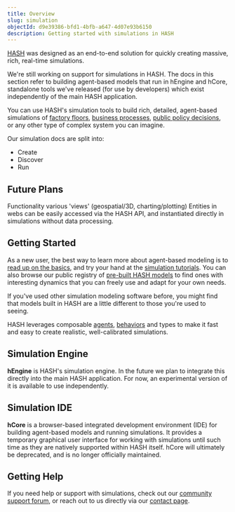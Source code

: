 ```yaml
---
title: Overview
slug: simulation
objectId: d9e39386-bfd1-4bfb-a647-4d07e93b6150
description: Getting started with simulations in HASH
---
```


[HASH](/) was designed as an end-to-end solution for quickly creating massive, rich, real-time simulations.

<Hint style="warning">

We're still working on support for simulations in HASH. The docs in this section refer to building agent-based models that run in hEngine and hCore, standalone tools we've released (for use by developers) which exist independently of the main HASH application.

</Hint>

You can use HASH's simulation tools to build rich, detailed, agent-based simulations of [factory floors](https://simulation.hash.ai/@hash/warehouse-conveyor1), [business processes](https://simulation.hash.ai/@hash/interconnected-call-center), [public policy decisions](https://simulation.hash.ai/@b/sir-infection-network-w-rapid-tests), or any other type of complex system you can imagine.

Our simulation docs are split into:

- Create
- Discover
- Run

## Future Plans

Functionality various 'views' (geospatial/3D, charting/plotting)
Entities in webs can be easily accessed via the HASH API, and instantiated directly in simulations without data processing.

## Getting Started

As a new user, the best way to learn more about agent-based modeling is to [read up on the basics](/docs/simulation/creating-simulations/agent-based-modeling-basics-1), and try your hand at the [simulation tutorials](/docs/simulation/tutorials/hello-hash). You can also browse our public registry of [pre-built HASH models](/models?sort=popularity&query=%40hash) to find ones with interesting dynamics that you can freely use and adapt for your own needs.

If you've used other simulation modeling software before, you might find that models built in HASH are a little different to those you're used to seeing.

HASH leverages composable [agents](/docs/simulation/creating-simulations/anatomy-of-an-agent/), [behaviors](/docs/simulation/creating-simulations/behaviors/) and types to make it fast and easy to create realistic, well-calibrated simulations.

## Simulation Engine

**hEngine** is HASH's simulation engine. In the future we plan to integrate this directly into the main HASH application. For now, an experimental version of it is available to use independently.

## Simulation IDE

**hCore** is a browser-based integrated development environment (IDE) for building agent-based models and running simulations. It provides a temporary graphical user interface for working with simulations until such time as they are natively supported within HASH itself. hCore will ultimately be deprecated, and is no longer officially maintained.

## Getting Help

If you need help or support with simulations, check out our [community support forum](https://hash.ai/discord), or reach out to us directly via our [contact page](https://hash.ai/contact).
